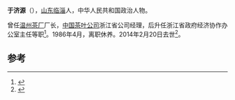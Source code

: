 '''于济源'''（{{bd|1926年|4月|2014年|2月20日|catIdx=Yu}}），[[山东|山东]][[临淄|临淄]]人，中华人民共和国政治人物。

曾任[[温州茶厂|温州茶厂]]厂长，[[中国茶叶公司|中国茶叶公司]]浙江省公司经理，后升任浙江省政府经济协作办公室主任等职<ref>{{cite news|title=于济源同志逝世|url=http://news.ifeng.com/gundong/detail_2014_02/27/34227669_0.shtml|accessdate=2014-03-01|newspaper=凤凰卫视|archive-date=2014-03-01|archive-url=https://web.archive.org/web/20140301161816/http://news.ifeng.com/gundong/detail_2014_02/27/34227669_0.shtml|dead-url=no}}</ref>。1986年4月，离职休养。2014年2月20日去世<ref>{{cite news|title=于济源同志逝世|url=http://cpc.people.com.cn/n/2014/0227/c87393-24478205.html|accessdate=2014-03-01|newspaper=人民网|archive-date=2016-03-04|archive-url=https://web.archive.org/web/20160304070123/http://cpc.people.com.cn/n/2014/0227/c87393-24478205.html|dead-url=no}}</ref>。

==参考==
{{reflist}}
{{中国政治人物小作品}}